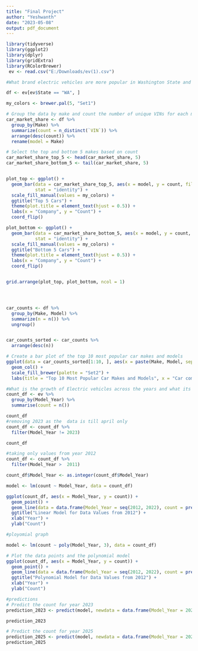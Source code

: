 ---
title: "Final Project"
author: "Yeshwanth"
date: "2023-05-08"
output: pdf_document
---

```{r}
library(tidyverse)
library(ggplot2)
library(dplyr)
library(gridExtra)
library(RColorBrewer)
 ev <- read.csv("E:/Downloads/ev(1).csv")
```

```{r}
#What brand electric vehicles are more popular in Washington State and what model is more common among them?

df <- ev[ev$State == "WA", ]

my_colors <- brewer.pal(5, "Set1")

# Group the data by make and count the number of unique VINs for each make
car_market_share <- df %>% 
  group_by(Make) %>% 
  summarize(count = n_distinct(`VIN`)) %>% 
  arrange(desc(count)) %>% 
  rename(model = Make)

# Select the top and bottom 5 makes based on count
car_market_share_top_5 <- head(car_market_share, 5)
car_market_share_bottom_5 <- tail(car_market_share, 5)


plot_top <- ggplot() +
  geom_bar(data = car_market_share_top_5, aes(x = model, y = count, fill = model), 
           stat = "identity") +
  scale_fill_manual(values = my_colors) +
  ggtitle("Top 5 Cars") +
  theme(plot.title = element_text(hjust = 0.5)) +
  labs(x = "Company", y = "Count") +
  coord_flip()

plot_bottom <- ggplot() +
  geom_bar(data = car_market_share_bottom_5, aes(x = model, y = count, fill = model), 
           stat = "identity") +
  scale_fill_manual(values = my_colors) +
  ggtitle("Bottom 5 Cars") +
  theme(plot.title = element_text(hjust = 0.5)) +
  labs(x = "Company", y = "Count") +
  coord_flip()


grid.arrange(plot_top, plot_bottom, ncol = 1)





```
```{r}
car_counts <- df %>% 
  group_by(Make, Model) %>% 
  summarize(n = n()) %>% 
  ungroup()


car_counts_sorted <- car_counts %>% 
  arrange(desc(n))

# Create a bar plot of the top 10 most popular car makes and models
ggplot(data = car_counts_sorted[1:10, ], aes(x = paste(Make, Model, sep = " "), y = n, fill = Make)) + 
  geom_col() + 
  scale_fill_brewer(palette = "Set2") +
  labs(title = "Top 10 Most Popular Car Makes and Models", x = "Car company and Model", y = "Count") + coord_flip()
```

```{r}
#What is the growth of Electric vehicles across the years and what its future?
count_df <- ev %>%
  group_by(Model_Year) %>%
  summarise(count = n())

count_df
#removing 2023 as the  data is till april only
count_df <- count_df %>%
  filter(Model_Year != 2023)

count_df


```

```{r}
#taking only values from year 2012 
count_df <- count_df %>%
  filter(Model_Year >  2011)

count_df$Model_Year <- as.integer(count_df$Model_Year)

model <- lm(count ~ Model_Year, data = count_df)

ggplot(count_df, aes(x = Model_Year, y = count)) +
  geom_point() +
  geom_line(data = data.frame(Model_Year = seq(2012, 2022), count = predict(model, newdata = data.frame(Model_Year = seq(2012, 2022))))) +
  ggtitle("Linear Model for Data Values from 2012") +
  xlab("Year") +
  ylab("Count") 
```
```{r}
#ployomial graph

model <- lm(count ~ poly(Model_Year, 3), data = count_df)

# Plot the data points and the polynomial model
ggplot(count_df, aes(x = Model_Year, y = count)) +
  geom_point() +
  geom_line(data = data.frame(Model_Year = seq(2012, 2022), count = predict(model, newdata = data.frame(Model_Year = seq(2012, 2022))))) +
  ggtitle("Polynomial Model for Data Values from 2012") +
  xlab("Year") +
  ylab("Count")
```
```{r}
#predictions
# Predict the count for year 2023
prediction_2023 <- predict(model, newdata = data.frame(Model_Year = 2023))

prediction_2023

# Predict the count for year 2025
prediction_2025 <- predict(model, newdata = data.frame(Model_Year = 2025))
prediction_2025

```

